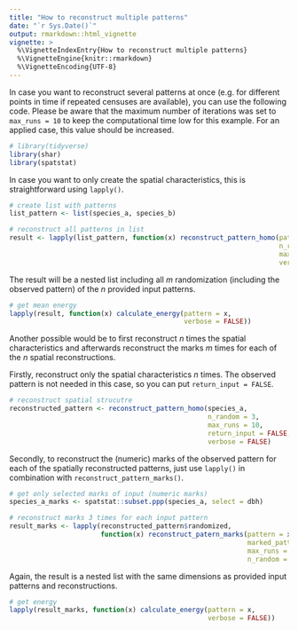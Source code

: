 ```yaml
---
title: "How to reconstruct multiple patterns"
date: "`r Sys.Date()`"
output: rmarkdown::html_vignette
vignette: >
  %\VignetteIndexEntry{How to reconstruct multiple patterns}
  %\VignetteEngine{knitr::rmarkdown}
  %\VignetteEncoding{UTF-8}
---
```


In case you want to reconstruct several patterns at once (e.g. for different points in time if repeated censuses are available), you can use the following code. Please be aware that the maximum number of iterations was set to `max_runs = 10` to keep the computational time low for this example. For an applied case, this value should be increased.

```r
# library(tidyverse)
library(shar)
library(spatstat)
```

In case you want to only create the spatial characteristics, this is straightforward using `lapply()`. 

```r
# create list with patterns
list_pattern <- list(species_a, species_b)

# reconstruct all patterns in list
result <- lapply(list_pattern, function(x) reconstruct_pattern_homo(pattern = x, 
                                                                    n_random = 3, 
                                                                    max_runs = 10,
                                                                    verbose = FALSE))

```

The result will be a nested list including all *m* randomization (including the observed pattern) of the *n* provided input patterns. 

```r
# get mean energy
lapply(result, function(x) calculate_energy(pattern = x,
                                            verbose = FALSE))
```

Another possible would be to first reconstruct *n* times the spatial characteristics and afterwards reconstruct the marks *m* times for each of the *n* spatial reconstructions.

Firstly, reconstruct only the spatial characteristics *n* times. The observed pattern is not needed in this case, so you can put `return_input = FALSE`.

```r
# reconstruct spatial strucutre
reconstructed_pattern <- reconstruct_pattern_homo(species_a, 
                                                  n_random = 3, 
                                                  max_runs = 10,
                                                  return_input = FALSE,
                                                  verbose = FALSE)
```

Secondly, to reconstruct the (numeric) marks of the observed pattern for each of the spatially reconstructed patterns, just use `lapply()` in combination with `reconstruct_pattern_marks()`.

```r
# get only selected marks of input (numeric marks)
species_a_marks <- spatstat::subset.ppp(species_a, select = dbh)

# reconstruct marks 3 times for each input pattern
result_marks <- lapply(reconstructed_pattern$randomized, 
                       function(x) reconstruct_patern_marks(pattern = x, 
                                                            marked_pattern = species_a_marks, 
                                                            max_runs = 10,
                                                            n_random = 3, verbose = FALSE))
```

Again, the result is a nested list with the same dimensions as provided input patterns and reconstructions.

```r
# get energy
lapply(result_marks, function(x) calculate_energy(pattern = x, 
                                                  verbose = FALSE))
```
